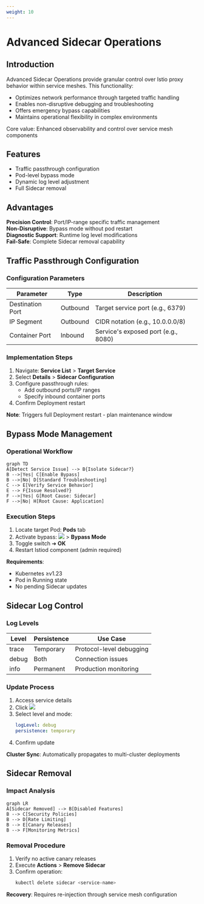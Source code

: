 ```yaml
---
weight: 10
---
```


# Advanced Sidecar Operations

## Introduction  
Advanced Sidecar Operations provide granular control over Istio proxy behavior within service meshes. This functionality:

- Optimizes network performance through targeted traffic handling  
- Enables non-disruptive debugging and troubleshooting  
- Offers emergency bypass capabilities  
- Maintains operational flexibility in complex environments  

Core value: Enhanced observability and control over service mesh components  

## Features  
- Traffic passthrough configuration  
- Pod-level bypass mode  
- Dynamic log level adjustment  
- Full Sidecar removal  

## Advantages  
**Precision Control**: Port/IP-range specific traffic management  
**Non-Disruptive**: Bypass mode without pod restart  
**Diagnostic Support**: Runtime log level modifications  
**Fail-Safe**: Complete Sidecar removal capability  

## Traffic Passthrough Configuration

### Configuration Parameters  
| Parameter | Type | Description |  
|-----------|------|-------------|  
| Destination Port | Outbound | Target service port (e.g., 6379) |  
| IP Segment | Outbound | CIDR notation (e.g., 10.0.0.0/8) |  
| Container Port | Inbound | Service's exposed port (e.g., 8080) |  

### Implementation Steps  
1. Navigate: **Service List** > **Target Service**  
2. Select **Details** > **Sidecar Configuration**  
3. Configure passthrough rules:  
   - Add outbound ports/IP ranges  
   - Specify inbound container ports  
4. Confirm Deployment restart  

**Note**: Triggers full Deployment restart - plan maintenance window  

## Bypass Mode Management

### Operational Workflow  
```mermaid
graph TD
A[Detect Service Issue] --> B{Isolate Sidecar?}
B -->|Yes| C[Enable Bypass]
B -->|No| D[Standard Troubleshooting]
C --> E[Verify Service Behavior]
E --> F{Issue Resolved?}
F -->|Yes| G[Root Cause: Sidecar]
F -->|No| H[Root Cause: Application]
```

### Execution Steps  
1. Locate target Pod: **Pods** tab  
2. Activate bypass: ![](/zh/img/333point.png) > **Bypass Mode**  
3. Toggle switch ➔ **OK**  
4. Restart Istiod component (admin required)  

**Requirements**:  
- Kubernetes ≥v1.23  
- Pod in Running state  
- No pending Sidecar updates  

## Sidecar Log Control

### Log Levels  
| Level | Persistence | Use Case |  
|-------|-------------|----------|  
| trace | Temporary | Protocol-level debugging |  
| debug | Both | Connection issues |  
| info | Permanent | Production monitoring |  

### Update Process  
1. Access service details  
2. Click ![](/zh/img/33sidecar.png)  
3. Select level and mode:  
   ```yaml
   logLevel: debug
   persistence: temporary
   ```  
4. Confirm update  

**Cluster Sync**: Automatically propagates to multi-cluster deployments  

## Sidecar Removal

### Impact Analysis  
```mermaid
graph LR
A[Sidecar Removed] --> B[Disabled Features]
B --> C[Security Policies]
B --> D[Rate Limiting]
B --> E[Canary Releases]
B --> F[Monitoring Metrics]
```

### Removal Procedure  
1. Verify no active canary releases  
2. Execute **Actions** > **Remove Sidecar**  
3. Confirm operation:  
   ```bash
   kubectl delete sidecar <service-name>
   ```  

**Recovery**: Requires re-injection through service mesh configuration  
